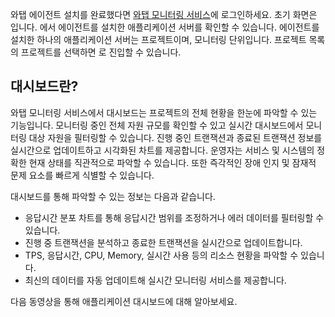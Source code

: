 와탭 에이전트 설치를 완료했다면 [와탭 모니터링 서비스](https://service.whatap.io)에 로그인하세요. 초기 화면은 <Cmdname sid="project_list" className="uitext" />입니다. <Cmdname sid="project_list" className="uitext" />에서 에이전트를 설치한 애플리케이션 서버를 확인할 수 있습니다. 에이전트를 설치한 하나의 애플리케이션 서버는 프로젝트이며, 모니터링 단위입니다. 프로젝트 목록의 프로젝트를 선택하면 <Cmdname sid="application_dashboard" className="uitext" />로 진입할 수 있습니다.

## 대시보드란?

와탭 모니터링 서비스에서 대시보드는 프로젝트의 전체 현황을 한눈에 파악할 수 있는 기능입니다. 모니터링 중인 전체 자원 규모를 확인할 수 있고 실시간 대시보드에서 모니터링 대상 자원을 필터링할 수 있습니다. 진행 중인 트랜잭션과 종료된 트랜잭션 정보를 실시간으로 업데이트하고 시각화된 차트를 제공합니다. 운영자는 서비스 및 시스템의 정확한 현재 상태를 직관적으로 파악할 수 있습니다. 또한 즉각적인 장애 인지 및 잠재적 문제 요소를 빠르게 식별할 수 있습니다.

대시보드를 통해 파악할 수 있는 정보는 다음과 같습니다.

* 응답시간 분포 차트를 통해 응답시간 범위를 조정하거나 에러 데이터를 필터링할 수 있습니다.
* 진행 중 트랜잭션을 분석하고 종료한 트랜잭션을 실시간으로 업데이트합니다.
* TPS, 응답시간, CPU, Memory, 실시간 사용 등의 리소스 현황을 파악할 수 있습니다.
* 최신의 데이터를 자동 업데이트해 실시간 모니터링 서비스를 제공합니다.

다음 동영상을 통해 애플리케이션 대시보드에 대해 알아보세요.

<Youtube ko="v_MFd8bUr9o" en="v_MFd8bUr9o" ja="v_MFd8bUr9o" />